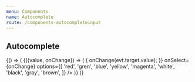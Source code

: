 ```yaml
---
menu: Components
name: Autocomplete
route: /components-autocompleteinput
---
```


## Autocomplete




<Playground>
  {() => (
      <WithState>
        {({value, onChange}) => (
          <Pane>
            <AutocompleteInput
              placeholder="Type..."
              value={value}
              onChange={evt => {
                onChange(evt.target.value);
              }}
              onSelect={onChange}
              options={[
                'red',
                'gren',
                'blue',
                'yellow',
                'magenta',
                'white',
                'black',
                'gray',
                'brown',
              ]}
            />
          </Pane>
        )}
      </WithState>
  )}
</Playground>


<PropsTable of={AutocompleteInput} />
